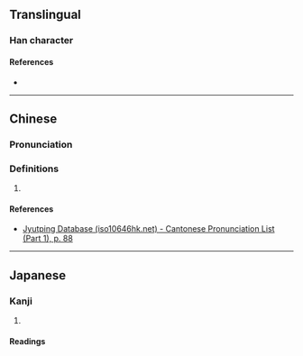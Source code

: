 {{character info}}
==Translingual==

===Han character===
{{Han char|rn=32|rad=土|as=10|sn=13|four=36104|canj=EGG,XEGG|ids=⿱浧土}}

====References====
* {{Han ref|kx=0236.190|dkj=05358|dj=0474.100|hdz=10474.070|uh=5863|ud=22627|bh=DCF0|bd=56560}}

----

==Chinese==
{{zh-forms}}

===Pronunciation===
{{zh-pron
|m=zhèng
|c=zing6
|cat=
}}

===Definitions===
{{zh-hanzi}}

# {{rfdef|zh}}

====References====
* [http://www.iso10646hk.net/jp/document/download.jsp Jyutping Database (iso10646hk.net) - Cantonese Pronunciation List (Part 1), p. 88]

----

==Japanese==

===Kanji===
{{ja-kanji|grade=|rs=土10}}

# {{rfdef|ja|sort=土10}}

====Readings====
{{ja-readings|on=[[てい]] (tei), [[ちょう]] (chō)|kun=[[とほる]] (tohoru)}}